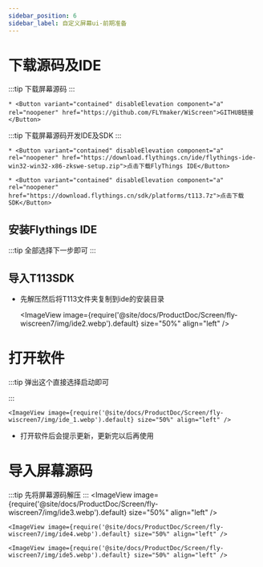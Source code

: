 ```yaml
---
sidebar_position: 6
sidebar_label: 自定义屏幕ui-前期准备
---
```





# 下载源码及IDE


:::tip
下载屏幕源码
:::

    * <Button variant="contained" disableElevation component="a" rel="noopener" href="https://github.com/FLYmaker/WiScreen">GITHUB链接</Button>

:::tip
下载屏幕源码开发IDE及SDK
:::

    * <Button variant="contained" disableElevation component="a" rel="noopener" href="https://download.flythings.cn/ide/flythings-ide-win32-win32-x86-zkswe-setup.zip">点击下载FlyThings IDE</Button>

    * <Button variant="contained" disableElevation component="a" rel="noopener" href="https://download.flythings.cn/sdk/platforms/t113.7z">点击下载SDK</Button>


## 安装Flythings IDE

:::tip
全部选择下一步即可
:::

## 导入T113SDK
* 先解压然后将T113文件夹复制到ide的安装目录

    <ImageView image={require('@site/docs/ProductDoc/Screen/fly-wiscreen7/img/ide2.webp').default} size="50%" align="left" />



# 打开软件

:::tip
弹出这个直接选择启动即可

:::

    <ImageView image={require('@site/docs/ProductDoc/Screen/fly-wiscreen7/img/ide_1.webp').default} size="50%" align="left" />

* 打开软件后会提示更新，更新完以后再使用

# 导入屏幕源码

:::tip
先将屏幕源码解压
:::
    <ImageView image={require('@site/docs/ProductDoc/Screen/fly-wiscreen7/img/ide3.webp').default} size="50%" align="left" />

    <ImageView image={require('@site/docs/ProductDoc/Screen/fly-wiscreen7/img/ide4.webp').default} size="50%" align="left" />

    <ImageView image={require('@site/docs/ProductDoc/Screen/fly-wiscreen7/img/ide5.webp').default} size="50%" align="left" />

